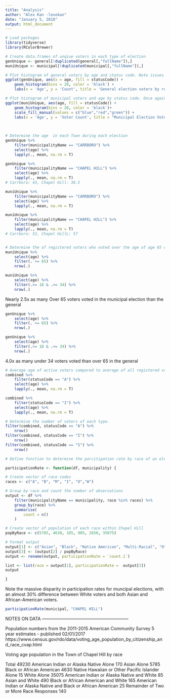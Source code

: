 ```yaml
---
title: "Analysis"
author: "Alex Kan -lexokan"
date: "January 5, 2018"
output: html_document
---
```

```r
# Load packages
library(tidyverse)
library(RColorBrewer)
```

```r
# Create data.frames of unqiue voters in each type of election
genUnique <- general[!duplicated(general[,"fullName"]),]
muniUnique <- municipal[!duplicated(municipal[,"fullName"]),]

# Plot histogram of general voters by age and status code. Note issues with inactive young voters.
ggplot(genUnique, aes(x = age, fill = statusCode)) +
    geom_histogram(bins = 20, color = 'black') +
    labs(x = 'Age', y = 'Count', title = 'General election voters by registration type')

# Plot histogram of municipal voters and age by status code. Once again not the lack of active young voters. Also note the much older median age. 
ggplot(muniUnique, aes(age, fill = statusCode)) +
    geom_histogram(bins = 20, color = 'black')+
    scale_fill_manual(values = c("blue","red","green")) +
    labs(x = 'Age', y = 'Voter Count', title = "Municipal Election Voters by Age")
  
  
```

```r
# Determine the age  in each Town during each election
genUnique %>%
    filter(municipalityName == "CARRBORO") %>%
    select(age) %>%
    lapply(., mean, na.rm = T)

genUnique %>%
    filter(municipalityName == "CHAPEL HILL") %>%
    select(age) %>%
    lapply(., mean, na.rm = T)
# Carrboro: 43, Chapel Hill: 38.5

muniUnique %>%
    filter(municipalityName == "CARRBORO") %>%
    select(age) %>%
    lapply(., mean, na.rm = T)

muniUnique %>% 
    filter(municipalityName == "CHAPEL HILL") %>% 
    select(age) %>%
    lapply(., mean, na.rm = T)
# Carrboro: 52, Chapel HillL: 57


# Determine the of registered voters who voted over the age of age 65 compared to 18-34 
muniUnique %>%
    select(age) %>%
    filter(. >= 65) %>%
    nrow(.)

muniUnique %>% 
    select(age) %>% 
    filter(.>= 18 & .<= 34) %>%
    nrow(.)
```
Nearly 2.5x as many Over 65 voters voted in the municipal election than the general 

```r
genUnique %>%
    select(age) %>%
    filter(. >= 65) %>%
    nrow(.)

genUnique %>%
    select(age) %>%
    filter(.>= 18 & .<= 34) %>%
    nrow(.)
```
4.0x as many under 34 voters voted than over 65 in the general 

```r
# Average age of active voters compared to average of all registered voters
combined %>%
    filter(statusCode == "A") %>% 
    select(age) %>%
    lapply(., mean, na.rm = T)

combined %>%
    filter(statusCode == "I") %>% 
    select(age) %>% 
    lapply(., mean, na.rm = T)

# Determine the number of voters of each type. 
filter(combined, statusCode == "A") %>%
    nrow()
filter(combined, statusCode == "I") %>%
    nrow()
filter(combined, statusCode == "S") %>%
    nrow()

```


```r
# Define function to determine the parcitipation rate by race of an election

participationRate <- function(df, municipality) {

# Create vector of race codes 
races <- c("A", "B", "M", "I", "O","W")

# Group by race and count the number of observations 
output <- df %>% 
    filter(municipalityName == municipality, race %in% races) %>%
    group_by(race) %>%
    summarise(
        count = n()
    )

# Create vector of population of each race within Chapel Hill
popByRace <- c(5785, 4630, 185, 905, 2650, 35075)

# Format output 
output[1] <- c("Asian", "Black", "Native American", "Multi-Racial", "Other/Unknown", "White")
output[3] <- (output[2] / popByRace)
output <- rename(output, participationRate = `count.1`)

list <- list(race = output[1], participationRate =  output[3])
output

}
```

Note the massive disparity in participation rates for muncipal elections, with an almost 30% difference between White voters and both Asian and African-American voters.
```r
participationRate(municipal, "CHAPEL HILL")

```


NOTES ON DATA -----------------------------------------------------------


 Population numbers from the 2011-2015 American Community Survey 5 year estimates - published 02/01/2017
 https://www.census.gov/rdo/data/voting_age_population_by_citizenship_and_race_cvap.html

 Voting age population in the Town of Chapel Hill by race

 Total		49230
 American Indian or Alaska Native Alone	170
 Asian Alone	5785
 Black or African American 4630
 Native Hawaiian or Other Pacific Islander Alone		15
 White Alone		35075
 American Indian or Alaska Native and White	85
 Asian and White	490
 Black or African American and White		165
 American Indian or Alaska Native and Black or African American	25
 Remainder of Two or More Race Responses		140



